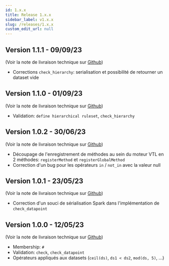 ```yaml
---
id: 1.x.x
title: Release 1.x.x
sidebar_label: v1.x.x
slug: /releases/1.x.x
custom_edit_url: null
---
```


## Version 1.1.1 - 09/09/23

(Voir la note de livraison technique sur [Github](https://github.com/InseeFr/Trevas/releases/tag/v1.1.1))

- Corrections `check_hierarchy`: serialisation et possibilité de retourner un dataset vide

## Version 1.1.0 - 01/09/23

(Voir la note de livraison technique sur [Github](https://github.com/InseeFr/Trevas/releases/tag/v1.1.0))

- Validation: `define hierarchical ruleset`, `check_hierarchy`

## Version 1.0.2 - 30/06/23

(Voir la note de livraison technique sur [Github](https://github.com/InseeFr/Trevas/releases/tag/v1.0.2))

- Découpage de l'enregistrement de méthodes au sein du moteur VTL en 2 méthodes: `registerMethod` et `registerGlobalMethod`
- Correction d'un bug pour les opérateurs `in` / `not_in` avec la valeur null

## Version 1.0.1 - 23/05/23

(Voir la note de livraison technique sur [Github](https://github.com/InseeFr/Trevas/releases/tag/v1.0.1))

- Correction d'un souci de sérialisation Spark dans l'implémentation de `check_datapoint`

## Version 1.0.0 - 12/05/23

(Voir la note de livraison technique sur [Github](https://github.com/InseeFr/Trevas/releases/tag/v1.0.0))

- Membership: `#`
- Validation: `check`, `check_datapoint`
- Opérateurs appliqués aux datasets (`ceil(ds)`, `ds1 < ds2`, `mod(ds, 5)`, ...)
